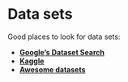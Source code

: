 
# Data sets


Good places to look for data sets:

* **[Google's Dataset Search](https://datasetsearch.research.google.com)**
* **[Kaggle](https://www.kaggle.com/datasets)**  
* **[Awesome datasets](https://github.com/awesomedata/awesome-public-datasets)** 



<!-- ## Data sets

Following data sets and ideas are only there to give you a starting point. You are free to propose a data set or project idea not listed here. \

* **Movies**: i) [Scripts data](https://www.kaggle.com/datasets/gufukuro/movie-scripts-corpus) ii) [Subtitles data](https://datasetsearch.research.google.com/search?src=0&query=subtitles) iii) [IMDB Dataset](https://www.kaggle.com/stefanoleone992/imdb-extensive-dataset)

* **Music**: i) [Million Song Dataset](https://labrosa.ee.columbia.edu/millionsong/) ii) [Last.fm Dataset](http://millionsongdataset.com/lastfm/) iii) [Spotify Dataset](https://www.kaggle.com/yamaerenay/spotify-dataset-19212020-160k-tracks) iv) [Lyrics data](https://datasetsearch.research.google.com/search?src=0&query=lyrics&docid=L2cvMTFzMXQ2azkybg%3D%3D)

* **TV series**: i) [TV Series Dataset](https://www.kaggle.com/ruchi798/tv-shows-on-netflix-prime-video-hulu-and-disney) ii) [Subtitles data](https://datasetsearch.research.google.com/search?src=0&query=subtitles) iii) [IMDB Dataset](https://www.kaggle.com/stefanoleone992/imdb-extensive-dataset)

* **Books**: i) [Goodreads Dataset](https://www.kaggle.com/jealousleopard/goodreadsbooks) ii) [Book Reviews Dataset](https://www.kaggle.com/ruchi798/bookcrossing-dataset) iii) [Book Summaries Dataset](https://www.kaggle.com/philippsp/booksummaries)

* **Socio-Economic**: i) [S&P 500](https://www.kaggle.com/datasets/andrewmvd/sp-500-stocks) ii) [World Development Indicators](https://www.kaggle.com/datasets/kaggle/world-development-indicators)

* **Environment**: i) [Earth Surface Temperature](https://www.kaggle.com/datasets/berkeleyearth/climate-change-earth-surface-temperature-data) ii) [US Pollution Data](https://www.kaggle.com/datasets/sogun3/uspollution)

* **Sports**: i) [College Basketball](https://www.kaggle.com/datasets/andrewsundberg/college-basketball-dataset) ii) [FIFA Soccer Rankings](https://www.kaggle.com/datasets/tadhgfitzgerald/fifa-international-soccer-mens-ranking-1993now) iii) [Cricket](https://www.kaggle.com/datasets/jaykay12/odi-cricket-matches-19712017)

## Project Ideas -->



<!-- ### Movie / Song / TV Recommendation System   -->

<!-- * Implement a **Recommendation System** using the data sets above. 
{bdg-primary}`Unsupervised` -->
<!-- **Unsupervised**{: .label .label-purple }   -->
<!-- **Tabular**{: .label .label-purple } **Text**{: .label .label-purple }  -->

<!-- * Predict the **Genre / Artist** of the media using the data sets above. 
{bdg-primary}`Supervised` -->
<!-- **Classification**{: .label .label-purple }   -->
<!-- **Tabular**{: .label .label-purple } **Text**{: .label .label-purple }  -->

<!-- * Predict the **Rating / Popularity / Revenue** of the media using the data sets above. 
{bdg-primary}`Regression` -->
<!-- **Regression**{: .label .label-purple }  -->
 <!-- **Tabular**{: .label .label-purple } **Text**{: .label .label-purple }  -->

<!-- * Use **historical trend to predict future value of an indicator**. 
{bdg-primary}`Time Series` -->
<!-- **Time Series**{: .label .label-purple } -->

<!-- 
* IPEDS

* Bureau of Labor Statistics 

* Sports Data 

* Import / Export 

* Climate? Donella Meadows 

* Stocks 
 -->
